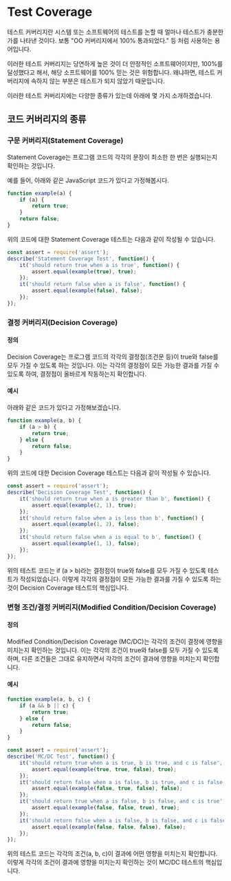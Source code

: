 # Test Coverage

테스트 커버리지란 시스템 또는 소프트웨어의 테스트를 논할 때 얼마나 테스트가 충분한가를 나타낸 것이다. 보통 "OO 커버리지에서 100% 통과되었다." 등 처럼 사용하는 용어입니다.

이러한 테스트 커버리지는 당연하게 높은 것이 더 안정적인 소프트웨어이지만, 100%를 달성했다고 해서, 해당 소프트웨어를 100% 믿는 것은 위험합니다. 왜냐하면, 테스트 커버리지에 속하지 않는 부분은 테스트가 되지 않았기 때문입니다.

이러한 테스트 커버리지에는 다양한 종류가 있는데 아래에 몇 가지 소개하겠습니다.


## 코드 커버리지의 종류

### 구문 커버리지(Statement Coverage)
Statement Coverage는 프로그램 코드의 각각의 문장이 최소한 한 번은 실행되는지 확인하는 것입니다.

예를 들어, 아래와 같은 JavaScript 코드가 있다고 가정해봅시다.
```javascript
function example(a) {
    if (a) {
        return true;
    }
    return false;
}
```

위의 코드에 대한 Statement Coverage 테스트는 다음과 같이 작성될 수 있습니다.
```javascript
const assert = require('assert');
describe('Statement Coverage Test', function() {
    it('should return true when a is true', function() {
        assert.equal(example(true), true);
    });
    it('should return false when a is false', function() {
        assert.equal(example(false), false);
    });
});
```

### 결정 커버리지(Decision Coverage)
#### 정의
Decision Coverage는 프로그램 코드의 각각의 결정점(조건문 등)이 true와 false를 모두 가질 수 있도록 하는 것입니다. 이는 각각의 결정점이 모든 가능한 결과를 가질 수 있도록 하여, 결정점이 올바르게 작동하는지 확인합니다.

#### 예시
아래와 같은 코드가 있다고 가정해보겠습니다.
```javascript
function example(a, b) {
    if (a > b) {
        return true;
    } else {
        return false;
    }
}
```

위의 코드에 대한 Decision Coverage 테스트는 다음과 같이 작성될 수 있습니다.

```javascript
const assert = require('assert');
describe('Decision Coverage Test', function() {
    it('should return true when a is greater than b', function() {
        assert.equal(example(2, 1), true);
    });
    it('should return false when a is less than b', function() {
        assert.equal(example(1, 2), false);
    });
    it('should return false when a is equal to b', function() {
        assert.equal(example(1, 1), false);
    });
});
```

위의 테스트 코드는 if (a > b)라는 결정점이 true와 false를 모두 가질 수 있도록 테스트가 작성되었습니다. 이렇게 각각의 결정점이 모든 가능한 결과를 가질 수 있도록 하는 것이 Decision Coverage 테스트의 핵심입니다.

### 변형 조건/결정 커버리지(Modified Condition/Decision Coverage)
#### 정의
Modified Condition/Decision Coverage (MC/DC)는 각각의 조건이 결정에 영향을 미치는지 확인하는 것입니다. 이는 각각의 조건이 true와 false를 모두 가질 수 있도록 하며, 다른 조건들은 그대로 유지하면서 각각의 조건이 결과에 영향을 미치는지 확인합니다.

#### 예시
```javascript
function example(a, b, c) {
    if (a && b || c) {
        return true;
    } else {
        return false;
    }
}
```

```javascript
const assert = require('assert');
describe('MC/DC Test', function() {
    it('should return true when a is true, b is true, and c is false', function() {
        assert.equal(example(true, true, false), true);
    });
    it('should return false when a is false, b is true, and c is false', function() {
        assert.equal(example(false, true, false), false);
    });
    it('should return true when a is false, b is false, and c is true', function() {
        assert.equal(example(false, false, true), true);
    });
    it('should return false when a is false, b is false, and c is false', function() {
        assert.equal(example(false, false, false), false);
    });
});
```
위의 테스트 코드는 각각의 조건(a, b, c)이 결과에 어떤 영향을 미치는지 확인합니다. 이렇게 각각의 조건이 결과에 영향을 미치는지 확인하는 것이 MC/DC 테스트의 핵심입니다.
